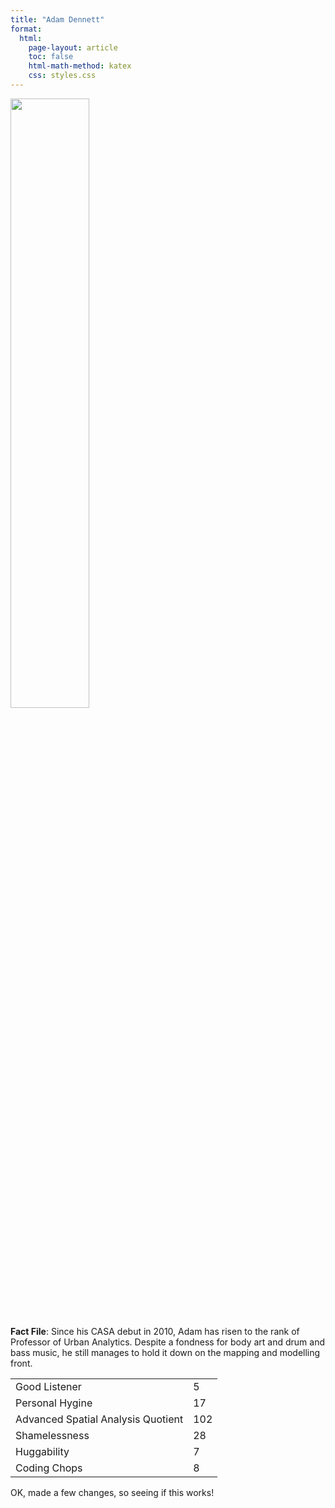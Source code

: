 ```yaml
---
title: "Adam Dennett"
format:
  html:
    page-layout: article
    toc: false
    html-math-method: katex
    css: styles.css 
---
```


![](adam.jpg){width="50%"}

**Fact File**: Since his CASA debut in 2010, Adam has risen to the rank of Professor of Urban Analytics. Despite a fondness for body art and drum and bass music, he still manages to hold it down on the mapping and modelling front.

|                                    |     |
|------------------------------------|-----|
| Good Listener                      | 5   |
| Personal Hygine                    | 17  |
| Advanced Spatial Analysis Quotient | 102 |
| Shamelessness                      | 28  |
| Huggability                        | 7   |
| Coding Chops                       | 8   |

OK, made a few changes, so seeing if this works!